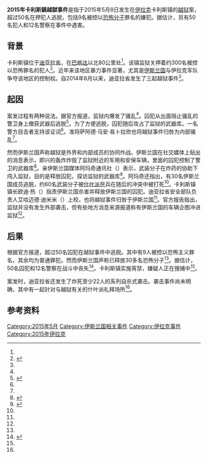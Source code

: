'''2015年卡利斯鎮越獄事件'''是指于2015年5月8日发生在[[伊拉克|伊拉克]]卡利斯镇的[[越狱|越狱]]案，超过50名在押犯人逃脱，包括9名被控以[[恐怖分子|恐怖分子]]罪名的嫌犯。据估计，另有50名犯人和12名警察在事件中遇害。

== 背景 ==
卡利斯镇位于[[迪亚拉省|迪亚拉省]]，在[[巴格达|巴格达]]以北80公里处<ref name=BBC />。该镇监狱关押着约300名被控以恐怖罪名的犯人<ref name=Independent>{{Cite news|title=Isis claims responsibility for major Iraq prison break leaving 62 inmates and police killed|work=The Independent|url=http://www.independent.co.uk/news/world/middle-east/over-60-slaughtered-in-isis-prison-break-10239113.html|date=10 May 2015|accessdate=10 May 2015|archive-date=2015-05-18|archive-url=https://web.archive.org/web/20150518095858/http://www.independent.co.uk/news/world/middle-east/over-60-slaughtered-in-isis-prison-break-10239113.html|dead-url=no}}</ref>。近年来该地区暴力事件显著，尤其是[[伊斯兰国|伊斯兰国]]与伊拉克军队争夺该地区的控制权。自2014年6月以来，迪亚拉省发生了三起越狱事件<ref name=BBC />。

== 起因 ==
案发过程有两种说法。据官方报道，监狱内爆发了骚乱<ref name=cnn/>。囚犯从出面阻止骚乱的警卫身上缴获武器后逃脱<ref name=BBC>{{cite web | url=http://www.bbc.com/news/world-middle-east-32671524 | title='Dozens dead' and many escape in Iraq prison break | publisher=BBC News | date=9 May 2015 | accessdate=10 May 2015 | archive-date=2015-05-11 | archive-url=https://web.archive.org/web/20150511214401/http://www.bbc.com/news/world-middle-east-32671524 | dead-url=no }}</ref>。为了方便逃脱，囚犯随后攻占了监狱的武器库。一名警方目击者支持该证词<ref name=Independent/>。准将萨阿德·马安·易卜拉欣也将越狱事件归咎为内部骚乱<ref name=AlJazeera />。

然而伊斯兰国声称越狱是外界和内部成员的协同作战。伊斯兰国在社交媒体上贴出的消息表示，即兴的轰炸炸毁了监狱附近的军用和安保车辆，里面的囚犯控制了警卫的武器库<ref name=cnn>{{cite web | url=http://www.cnn.com/2015/05/09/middleeast/iraq-violence/ | title=40 prisoners escape Iraq prison after deadly clashes with guards | work=CNN | date=9 May 2015 | accessdate=10 May 2015 | author=Botelho, Greg | archive-date=2015-05-13 | archive-url=https://web.archive.org/web/20150513213157/http://www.cnn.com/2015/05/09/middleeast/iraq-violence/ | dead-url=no }}</ref>。亲伊斯兰国媒体阿玛奇通讯社（{{lang|en|Amaq News Agency}}）表示，武装分子在炸药的协助下闯入监狱，目的是释放囚犯，探访监狱的武器库<ref name=AlJazeera>{{cite web | url=http://www.aljazeera.com/news/2015/05/150509095103216.html | title=Scores killed after Iraq prison break | work=Al Jazeera | date=10 May 2015 | accessdate=10 May 2015 | archive-date=2015-05-10 | archive-url=https://web.archive.org/web/20150510035622/http://www.aljazeera.com/news/2015/05/150509095103216.html | dead-url=no }}</ref>。阿玛奇还指出，有30名伊斯兰国成员逃脱，约60名武装分子被[[什叶派|什叶派]]民兵在随后的冲突中被打死<ref name=reuters/>。卡利斯镇镇长欧迪·热（{{lang|en|Oudi Al-Khadran}}）指责伊斯兰国杀害并释放伊斯兰国的囚犯。迪亚拉省安全部队负责人艾哈迈德·迪米米（{{lang|en|Ahmed al-Timimi}}）上校，也将越狱事件归咎于伊斯兰国<ref name=Independent/>。官方报告指出，监狱并没有发生外部袭击，但有些地方消息来源报道称有伊斯兰国的车辆企图冲进监狱<ref name=BBC />。

== 后果 ==
根据官方报道，超过50名囚犯在越狱事件中逃脱。其中有9人被控以恐怖主义罪名，其余均为普通罪犯。然而伊斯兰国声称已释放30多名恐怖分子<ref name=BBC/>。据估计，50名囚犯和12名警察在战斗中丧失<ref name=reuters>{{cite web | url=http://in.reuters.com/article/2015/05/10/iraq-security-idINKBN0NU07B20150510 | title=Fifty inmates and 12 police killed in Iraq prison break - officials | work=Reuters | date=10 May 2015 | accessdate=10 May 2015 | archive-date=2015-05-18 | archive-url=https://web.archive.org/web/20150518081305/http://in.reuters.com/article/2015/05/10/iraq-security-idINKBN0NU07B20150510 | dead-url=no }}</ref>。卡利斯镇实施宵禁，嫌疑人正在搜捕中<ref name=BBC/>。

案发时，迪亚拉省还发生了炸死至少22人的系列自杀式袭击。袭击事件尚未明确，其中有一起针对与越狱有关的什叶派礼拜场所<ref name=AlJazeera />。

== 参考资料 ==
{{Reflist|2}}

[[Category:2015年5月|Category:2015年5月]]
[[Category:伊斯兰国相关事件|Category:伊斯兰国相关事件]]
[[Category:伊拉克事件|Category:伊拉克事件]]
[[Category:2015年伊拉克|Category:2015年伊拉克]]